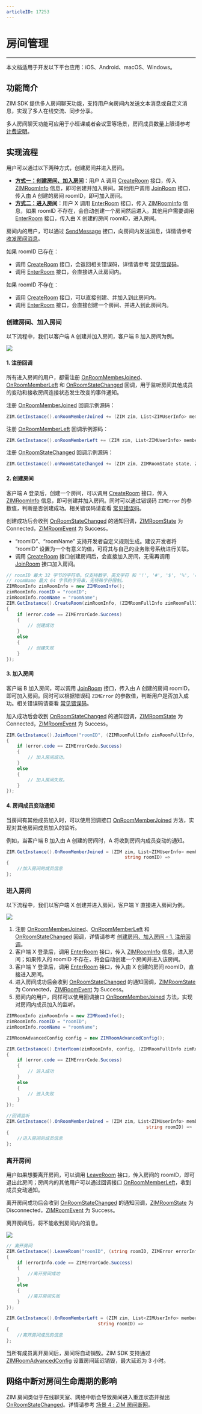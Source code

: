```yaml
---
articleID: 17253
---
```


# 房间管理

- - -

<Note title="说明">

本文档适用于开发以下平台应用：iOS、Android、macOS、Windows。
</Note>

## 功能简介

ZIM SDK 提供多人房间聊天功能，支持用户向房间内发送文本消息或自定义消息，实现了多人在线交流、同步分享。

多人房间聊天功能可应用于小班课或者会议室等场景，房间成员数量上限请参考 [计费说明](./../../Introduction/Pricing.mdx)。


## 实现流程

用户可以通过以下两种方式，创建房间并进入房间。

- <b>[方式一：创建房间、加入房间](#创建房间加入房间)</b>：用户 A 调用 [CreateRoom](@CreateRoom) 接口，传入 [ZIMRoomInfo](@-ZIMRoomInfo) 信息，即可创建并加入房间。其他用户调用 [JoinRoom](@JoinRoom) 接口，传入由 A 创建的房间 roomID，即可加入房间。
- <b>[方式二：进入房间](#进入房间)</b>：用户 X 调用 [EnterRoom](@EnterRoom) 接口，传入 [ZIMRoomInfo](@-ZIMRoomInfo) 信息，如果 roomID 不存在，会自动创建一个房间然后进入。其他用户需要调用 [EnterRoom](@EnterRoom) 接口，传入由 X 创建的房间 roomID，进入房间。

房间内的用户，可以通过 [SendMessage](@SendMessage) 接口，向房间内发送消息，详情请参考 [收发房间消息](../../Send%20and%20receive%20messages.mdx)。

<Note title="说明">

如果 roomID 已存在：

- 调用 [CreateRoom](@CreateRoom) 接口，会返回相关错误码，详情请参考 [常见错误码](../../SDK%20Error%20Codes/ZIM.mdx)。
- 调用 [EnterRoom](@EnterRoom) 接口，会直接进入此房间内。

如果 roomID 不存在：

- 调用 [CreateRoom](@CreateRoom) 接口，可以直接创建、并加入到此房间内。
- 调用 [EnterRoom](@EnterRoom) 接口，会直接创建一个房间、并进入到此房间内。
</Note>

### 创建房间、加入房间

以下流程中，我们以客户端 A 创建并加入房间，客户端 B 加入房间为例。

<Frame width="512" height="auto" caption=""><img src="https://doc-media.zego.im/sdk-doc/Pics/ZIM/Unity/CreateRoom3_new.jpg" /></Frame>

#### 1. 注册回调

所有进入房间的用户，都需注册 [OnRoomMemberJoined](@OnRoomMemberJoined)、[OnRoomMemberLeft](@OnRoomMemberLeft) 和 [OnRoomStateChanged](@OnRoomStateChanged) 回调，用于监听房间其他成员的变动和接收房间连接状态发生改变的事件通知。

注册 [OnRoomMemberJoined](@OnRoomMemberJoined) 回调示例源码：

```c#
ZIM.GetInstance().onRoomMemberJoined += (ZIM zim, List<ZIMUserInfo> memberList, string roomID) = {}
```

注册 [OnRoomMemberLeft](@OnRoomMemberLeft) 回调示例源码：

```c#
ZIM.GetInstance().onRoomMemberLeft += (ZIM zim, List<ZIMUserInfo> memberList, string roomID) => {};
```

注册 [OnRoomStateChanged](@OnRoomStateChanged) 回调示例源码：

```c#
ZIM.GetInstance().onRoomStateChanged += (ZIM zim, ZIMRoomState state, ZIMRoomEvent roomEvent, Dictionary<string, string> extendedData, string roomID) => {};
```

#### 2. 创建房间

客户端 A 登录后，创建一个房间，可以调用 [CreateRoom](@CreateRoom) 接口，传入 [ZIMRoomInfo](@-ZIMRoomInfo) 信息，即可创建并加入房间。同时可以通过错误码 `ZIMError` 的参数值，判断是否创建成功。相关错误码请查看 [常见错误码](../../SDK%20Error%20Codes/ZIM.mdx)。

创建成功后会收到 [OnRoomStateChanged](@OnRoomStateChanged) 的通知回调，[ZIMRoomState](@-ZIMRoomState) 为 Connected，[ZIMRoomEvent](@-ZIMRoomEvent) 为 Success。

<Warning title="注意">

- “roomID”、“roomName” 支持开发者自定义规则生成。建议开发者将 “roomID” 设置为一个有意义的值，可将其与自己的业务账号系统进行关联。
- 调用 [CreateRoom](@CreateRoom) 接口创建房间后，会直接加入房间，无需再调用 [JoinRoom](@JoinRoom) 接口加入房间。
</Warning>

```c#
// roomID 最大 32 字节的字符串。仅支持数字，英文字符 和 '!', '#', '$', '%', '&', '(', ')', '+', '-', ':', ';', '<', '=', '.', '>', '?', '@', '[', ']', '^', '_', '{', '}', '|', '~'。
// roomName 最大 64 字节的字符串，无特殊字符限制。
ZIMRoomInfo zimRoomInfo = new ZIMRoomInfo();
zimRoomInfo.roomID = "roomID";
zimRoomInfo.roomName = "roomName";
ZIM.GetInstance().CreateRoom(zimRoomInfo, (ZIMRoomFullInfo zimRoomFullInfo, ZIMError error) =>
{
    if (error.code == ZIMErrorCode.Success)
    {
        // 创建成功             
    }
    else
    {
        // 创建失败             
    }
});
```

#### 3. 加入房间

客户端 B 加入房间，可以调用 [JoinRoom](@JoinRoom) 接口，传入由 A 创建的房间 roomID，即可加入房间。同时可以根据错误码 `ZIMError` 的参数值，判断用户是否加入成功。相关错误码请查看 [常见错误码](../../SDK%20Error%20Codes/ZIM.mdx)。

加入成功后会收到 [OnRoomStateChanged](@OnRoomStateChanged) 的通知回调，[ZIMRoomState](@-ZIMRoomState) 为 Connected，[ZIMRoomEvent](@-ZIMRoomEvent) 为 Success。

```C#
ZIM.GetInstance().JoinRoom("roomID", (ZIMRoomFullInfo zimRoomFullInfo, ZIMError error) =>
{
    if (error.code == ZIMErrorCode.Success)
    {
        // 加入房间成功。
    }
    else
    {
        // 加入房间失败。
    }
});
```

#### 4. 房间成员变动通知

当房间有其他成员加入时，可以使用回调接口 [OnRoomMemberJoined](@OnRoomMemberJoined) 方法，实现对其他房间成员加入的监听。

例如，当客户端 B 加入由 A 创建的房间时，A 将收到房间内成员变动的通知。

```c#
ZIM.GetInstance().OnRoomMemberJoined = (ZIM zim, List<ZIMUserInfo> memberList,
                                            string roomID) =>
{
    //加入房间的成员信息
};
```

### 进入房间

以下流程中，我们以客户端 X 创建并进入房间，客户端 Y 直接进入房间为例。

<Frame width="512" height="auto" caption=""><img src="https://doc-media.zego.im/sdk-doc/Pics/ZIM/Unity/EnterRoom3_new.jpg" /></Frame>

1. 注册 [OnRoomMemberJoined](@OnRoomMemberJoined)、[OnRoomMemberLeft](@OnRoomMemberLeft) 和 [OnRoomStateChanged](@OnRoomStateChanged) 回调，详情请参考 <a href="#callback">创建房间、加入房间 - 1. 注册回调</a>。
2. 客户端 X 登录后，调用 [EnterRoom](@EnterRoom) 接口，传入 [ZIMRoomInfo](@-ZIMRoomInfo) 信息，进入房间；如果传入的 roomID 不存在，将会自动创建一个房间并进入该房间。
3. 客户端 Y 登录后，调用 [EnterRoom](@EnterRoom) 接口，传入由 X 创建的房间 roomID，直接进入房间。
4. 进入房间成功后会收到 [OnRoomStateChanged](@OnRoomStateChanged) 的通知回调，[ZIMRoomState](@-ZIMRoomState) 为 Connected，[ZIMRoomEvent](@-ZIMRoomEvent) 为 Success。
5. 房间内的用户，同样可以使用回调接口 [OnRoomMemberJoined](@OnRoomMemberJoined) 方法，实现对房间内成员加入的监听。

```C#
ZIMRoomInfo zimRoomInfo = new ZIMRoomInfo();
zimRoomInfo.roomID = "roomID";
zimRoomInfo.roomName = "roomName";

ZIMRoomAdvancedConfig config = new ZIMRoomAdvancedConfig();

ZIM.GetInstance().EnterRoom(zimRoomInfo, config, (ZIMRoomFullInfo zimRoomFullInfo, ZIMError error) =>
{
    if (error.code == ZIMErrorCode.Success)
    {
        // 进入成功             
    }
    else
    {
        // 进入失败             
    }
});
```

```c#
//回调监听
ZIM.GetInstance().OnRoomMemberJoined = (ZIM zim, List<ZIMUserInfo> memberList,
                                                    string roomID) =>
{
    //进入房间的成员信息
};
```

### 离开房间

用户如果想要离开房间，可以调用 [LeaveRoom](@LeaveRoom) 接口，传入房间的 roomID，即可退出此房间；房间内的其他用户可以通过回调接口 [OnRoomMemberLeft](@OnRoomMemberLeft)，收到成员变动通知。

离开房间成功后会收到 [OnRoomStateChanged](@OnRoomStateChanged) 的通知回调，[ZIMRoomState](@-ZIMRoomState) 为 Disconnected，[ZIMRoomEvent](@-ZIMRoomEvent) 为 Success。

离开房间后，将不能收到房间内的消息。

<Frame width="512" height="auto" caption=""><img src="https://doc-media.zego.im/sdk-doc/Pics/ZIM/Unity/LeaveRoom3_new.jpg" /></Frame>

```c#
// 离开房间
ZIM.GetInstance().LeaveRoom("roomID", (string roomID, ZIMError errorInfo) =>
{
    if (errorInfo.code == ZIMErrorCode.Success)
    {
        //离开房间成功
    }
    else
    {
        //离开房间失败
    }
});
```

```c#
ZIM.GetInstance().OnRoomMemberLeft = (ZIM zim, List<ZIMUserInfo> memberList,
                                  string roomID) =>
{
    //离开房间成员的信息
};
```

<Note title="说明">

当所有成员离开房间后，房间将自动销毁。ZIM SDK 支持通过 [ZIMRoomAdvancedConfig](@-ZIMRoomAdvancedConfig) 设置房间延迟销毁，最大延迟为 3 小时。
</Note>


## 网络中断对房间生命周期的影响

ZIM 房间类似于在线聊天室、网络中断会导致房间进入重连状态并抛出 [OnRoomStateChanged](@OnRoomStateChanged)。详情请参考 [场景 4 : ZIM 房间断网](https://doc-zh.zego.im/faq/reconnect_zim?product=IM&platform=unity3d)。

